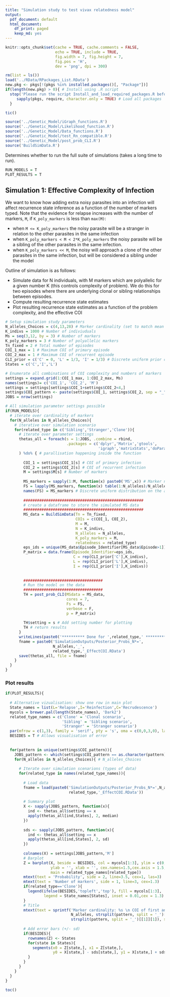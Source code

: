 ```yaml
---
title: "Simulation study to test vivax relatedness model"
output:
  pdf_document: default
  html_document:
    df_print: paged
    keep_md: yes
---
```


```r
knitr::opts_chunk$set(cache = TRUE, cache.comments = FALSE, 
                      echo = TRUE, include = TRUE, 
                      fig.width = 7, fig.height = 7,
                      fig.pos = 'H', 
                      dev = 'png', dpi = 300)

rm(list = ls())
load('../RData/RPackages_List.RData')
new.pkg <- pkgs[!(pkgs %in% installed.packages()[, "Package"])]
if(length(new.pkg) > 0){ # Install using .R script
  stop('Please run the script Install_and_load_required_packages.R before returning to this script. Thanks.')}else{
     sapply(pkgs, require, character.only = TRUE) # Load all packages
  }

tic()
```

```r
source('../Genetic_Model/iGraph_functions.R')
source('../Genetic_Model/Likelihood_function.R')
source('../Genetic_Model/Data_functions.R')
source('../Genetic_Model/test_Rn_compatible.R')
source('../Genetic_Model/post_prob_CLI.R')
source('BuildSimData.R')
```


Determines whether to run the full suite of simulations (takes a long time to run).
```r
RUN_MODELS = T
PLOT_RESULTS = T
```

## Simulation 1: Effective Complexity of Infection

We want to know how adding extra noisy parasites into an infection will affect recurrence state inference as a function of the number of markers typed. Note that the evidence for relapse increases with the number of markers, `M`, if `K_poly_markers` is less than `max(M)`: 

* when `M <= K_poly_markers` the noisy parasite will be a stranger in relation to the other parasites in the same infection 
* when `K_poly_markers < M < 2*K_poly_markers` the noisy parasite will be a sibling of the other parasites in the same infection. 
* when `K_poly_markers << M`, the noisy will approach a clone of the other parasites in the same infection, but will be considered a sibling under the model

Outline of simulation is as follows:

* Simulate data for N individuals, with M markers which are polyallelic for a given number K (this controls complexity of problem). We do this for two episodes where there are underlying clonal or sibling relationships between episodes.
* Compute resulting recurrence state estimates
* Plot resulting recurrence state estimates as a function of the problem complexity, and the effective COI

```r
# Setup simulation study parameters
N_alleles_Choices = c(4,13,28) # Marker cardinality (set to match mean and range our panel)
K_indivs = 1000 # Number of indiviuduals
Ms = seq(3,12, by = 3) # Number of markers
K_poly_markers = 3 # Number of polyallelic markers 
Tn_fixed = 2 # Total number of episodes
COI_1_max = 1 # Maximum COI of primary episode 
COI_2_max = 1 # Maximum COI of recurrent episode
CLI_prior = c('C' = 0, 'L' = 1/3, 'I' = 1/3) # Discrete uniform prior on recurrence states 
States = c('C','I','L')

# Enumerate all combinations of COI complexity and numbers of markers
settings = expand.grid(1:COI_1_max, 1:COI_2_max, Ms) 
names(settings)= c('COI_1', 'COI_2', 'M')
settings = settings[settings$COI_1+settings$COI_2<4,]
settings$COI_pattern <- paste(settings$COI_1, settings$COI_2, sep = "_")
JOBS = nrow(settings)
```

```r
# All simulation parameter settings possible
if(RUN_MODELS){
  # iterate over cardinality of markers
  for(N_alleles in N_alleles_Choices){
    # iterative over simulation scenario 
    for(related_type in c('Sibling','Stranger','Clone')){
      # iterate over parameter settings
      thetas_all = foreach(s = 1:JOBS, .combine = rbind, 
                           .packages = c('dplyr','Matrix','gtools',
                                         'igraph','matrixStats','doParallel')
      ) %do% { # parallisation happening inside the function
        
        COI_1 = settings$COI_1[s] # COI of primary infection
        COI_2 = settings$COI_2[s] # COI of recurrent infection
        M = settings$M[s] # Number of markers
        
        MS_markers = sapply(1:M, function(x) paste0('MS',x)) # Marker names
        FS = lapply(MS_markers, function(x) table(1:N_alleles)/N_alleles) # Marker frequencies
        names(FS) = MS_markers # Discrete uniform distribution on the alleles 
        
        #####################################################
        # create a dataframe to store the simulated MS data
        #####################################################
        MS_data = BuildSimData(Tn = Tn_fixed, 
                               COIs = c(COI_1, COI_2), 
                               M = M, 
                               N = K_indivs,
                               N_alleles = N_alleles, 
                               K_poly_markers = M, 
                               relatedness = related_type)
        eps_ids = unique(MS_data$Episode_Identifier[MS_data$Episode>1])
        P_matrix = data.frame(Episode_Identifier=eps_ids,
                              C = rep(CLI_prior['C'],K_indivs),
                              L = rep(CLI_prior['L'],K_indivs),
                              I = rep(CLI_prior['I'],K_indivs))
        
        
        ###################################
        # Run the model on the data
        ###################################
        TH = post_prob_CLI(MSdata = MS_data, 
                           cores = 7,
                           Fs = FS, 
                           verbose = F, 
                           p = P_matrix)
        
        TH$setting = s # Add setting number for plotting
        TH # return results
      }
      writeLines(paste0('********** Done for ',related_type,' **********'))
      fname = paste0('SimulationOutputs/Posterior_Probs_N*=',
                     N_alleles,'_',
                     related_type,'_EffectCOI.RData')
      save(thetas_all, file = fname)
    }
  }
}
```



### Plot results

```r
if(PLOT_RESULTS){
  
  # Alternative vizualisation: show one row in main plot
  State_names = list(L='Relapse',I='Reinfection',C='Recrudescence')
  mycols = brewer.pal(length(State_names), 'Dark2')
  related_type_names = c('Clone' = 'Clonal scenario', 
                         'Sibling' = 'Sibling scenario',
                         'Stranger' = 'Stranger scenario')
  par(mfrow = c(1,3), family = 'serif', pty = 's', oma = c(0,0,3,0), las =1, mar=c(4,5,4,1))
  BESIDES = T # Allows visualisation of error
  
  
  for(pattern in unique(settings$COI_pattern)){
    JOBS_pattern <- which(settings$COI_pattern == as.character(pattern))
    for(N_alleles in N_alleles_Choices){ # N_alleles_Choices
      
      # Iterate over simulation scenarions (types of data)
      for(related_type in names(related_type_names)){
        
        # Load data 
        fname = load(paste0('SimulationOutputs/Posterior_Probs_N*=',N_alleles,'_',
                            related_type,'_EffectCOI.RData'))
        
        # Summary plot
        X <- sapply(JOBS_pattern, function(x){
          ind <- thetas_all$setting == x
          apply(thetas_all[ind,States], 2, median)
        })
        
        sds <- sapply(JOBS_pattern, function(x){
          ind <- thetas_all$setting == x
          apply(thetas_all[ind,States], 2, sd)
        })
        
        colnames(X) = settings[JOBS_pattern,'M']
        # Barplot
        Z = barplot(X, beside = BESIDES, col = mycols[1:3], ylim = c(0,1), 
                    ylab = '', xlab = '', cex.names=1.5,cex.axis = 1.5,
                    main = related_type_names[related_type])
        mtext(text = 'Probability', side = 2, line=3.5, cex=1, las=3)
        mtext(text = 'Number of markers', side = 1, line=3, cex=1.3)
        if(related_type=='Clone'){
          legend(ifelse(BESIDES,'topleft','top'), fill = mycols[1:3], 
                 legend = State_names[States], inset = 0.01,cex = 1.3)
        }
        # Title
        mtext(text = sprintf('Marker cardinality: %s \n COI of first and second infection: %s and %s, respectively', 
                             N_alleles, strsplit(pattern, split = '_')[[1]][1], 
                             strsplit(pattern, split = '_')[[1]][1]), side = 3, outer = T)
        
        # Add error bars (+/- sd)
        if(BESIDES){
          rownames(Z) <- States
          for(state in States){
            segments(x0 = Z[state,], x1 = Z[state,], 
                     y0 = X[state,] - sds[state,], y1 = X[state,] + sds[state,])
          }
        }
      }
    }
  }
}

toc()
```

